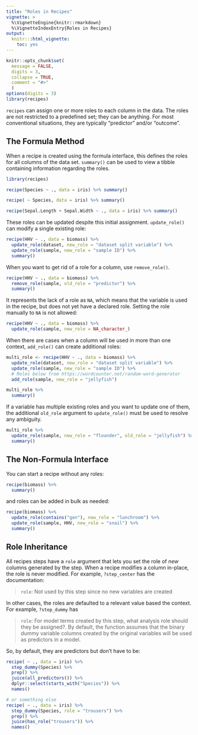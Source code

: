 ```yaml
---
title: "Roles in Recipes"
vignette: >
  %\VignetteEngine{knitr::rmarkdown}
  %\VignetteIndexEntry{Roles in Recipes}
output:
  knitr:::html_vignette:
    toc: yes
---
```


```r
knitr::opts_chunk$set(
  message = FALSE,
  digits = 3,
  collapse = TRUE,
  comment = "#>"
  )
options(digits = 3)
library(recipes)
```

`recipes` can assign one or more roles to each column in the data. The roles are not restricted to a predefined set; they can be anything. For most conventional situations, they are typically "predictor" and/or "outcome".

## The Formula Method

When a recipe is created using the formula interface, this defines the roles for all columns of the data set. `summary()` can be used to view a tibble containing information regarding the roles.

```r
library(recipes)

recipe(Species ~ ., data = iris) %>% summary()

recipe( ~ Species, data = iris) %>% summary()

recipe(Sepal.Length + Sepal.Width ~ ., data = iris) %>% summary()
```

These roles can be updated despite this initial assignment. `update_role()` can modify a single existing role:

```r
recipe(HHV ~ ., data = biomass) %>% 
  update_role(dataset, new_role = "dataset split variable") %>% 
  update_role(sample, new_role = "sample ID") %>% 
  summary()
```

When you want to get rid of a role for a column, use `remove_role()`. 

```r
recipe(HHV ~ ., data = biomass) %>% 
  remove_role(sample, old_role = "predictor") %>% 
  summary()
```

It represents the lack of a role as `NA`, which means that the variable is used in the recipe, but does not yet have a declared role. Setting the role manually to `NA` is not allowed:

```r
recipe(HHV ~ ., data = biomass) %>% 
  update_role(sample, new_role = NA_character_)
```

When there are cases when a column will be used in more than one context, `add_role()` can create additional roles:

```r
multi_role <- recipe(HHV ~ ., data = biomass) %>% 
  update_role(dataset, new_role = "dataset split variable") %>% 
  update_role(sample, new_role = "sample ID") %>% 
  # Roles below from https://wordcounter.net/random-word-generator
  add_role(sample, new_role = "jellyfish") 

multi_role %>% 
  summary()
```

If a variable has multiple existing roles and you want to update one of them, the additional `old_role` argument to `update_role()` must be used to resolve any ambiguity.

```r
multi_role %>%
  update_role(sample, new_role = "flounder", old_role = "jellyfish") %>%
  summary()
```

## The Non-Formula Interface

You can start a recipe without any roles:

```r
recipe(biomass) %>% 
  summary()
```

and roles can be added in bulk as needed:

```r
recipe(biomass) %>% 
  update_role(contains("gen"), new_role = "lunchroom") %>% 
  update_role(sample, HHV, new_role = "snail") %>% 
  summary()
```

## Role Inheritance

All recipes steps have a `role` argument that lets you set the role of _new_ columns generated by the step. When a recipe modifies a column in-place, the role is never modified. For example, `?step_center` has the documentation:

> `role`: Not used by this step since no new variables are created

In other cases, the roles are defaulted to a relevant value based the context. For example, `?step_dummy` has 

> `role`: For model terms created by this step, what analysis role should they be assigned?. By default, the function assumes that the binary dummy variable columns created by the original variables will be used as predictors in a model.

So, by default, they are predictors but don't have to be:

```r
recipe( ~ ., data = iris) %>% 
  step_dummy(Species) %>% 
  prep() %>% 
  juice(all_predictors()) %>% 
  dplyr::select(starts_with("Species")) %>% 
  names()

# or something else
recipe( ~ ., data = iris) %>% 
  step_dummy(Species, role = "trousers") %>% 
  prep() %>% 
  juice(has_role("trousers")) %>% 
  names()
```

